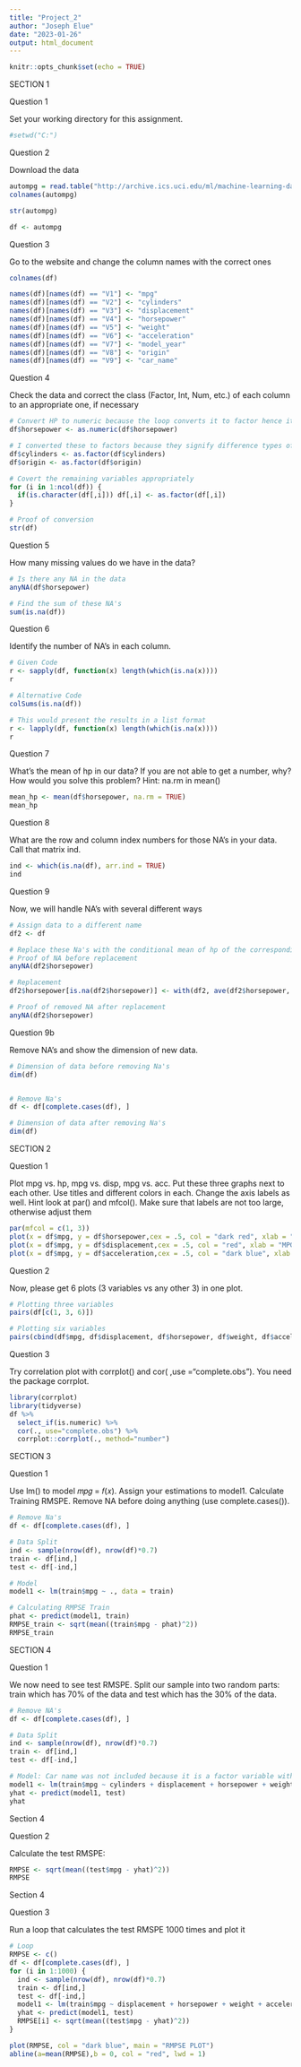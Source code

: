 ---
title: "Project_2"
author: "Joseph Elue"
date: "2023-01-26"
output: html_document
---

```{r setup, include=FALSE}
knitr::opts_chunk$set(echo = TRUE)
```


SECTION 1 

Question 1

Set your working directory for this assignment.

```{r}
#setwd("C:")
```

Question 2

Download the data

```{r}
autompg = read.table("http://archive.ics.uci.edu/ml/machine-learning-databases/auto-mpg/auto-mpg.data",quote = "\"", comment.char = "", stringsAsFactors = FALSE)
colnames(autompg)

str(autompg)

df <- autompg
```

Question 3

Go to the website and change the column names with the correct ones

```{r}
colnames(df)

names(df)[names(df) == "V1"] <- "mpg"
names(df)[names(df) == "V2"] <- "cylinders"
names(df)[names(df) == "V3"] <- "displacement"
names(df)[names(df) == "V4"] <- "horsepower"
names(df)[names(df) == "V5"] <- "weight"
names(df)[names(df) == "V6"] <- "acceleration"
names(df)[names(df) == "V7"] <- "model_year"
names(df)[names(df) == "V8"] <- "origin"
names(df)[names(df) == "V9"] <- "car_name"
```

Question 4

Check the data and correct the class (Factor, Int, Num, etc.) of each column to an appropriate one, if
necessary

```{r}
# Convert HP to numeric because the loop converts it to factor hence it doesn't count the Na's as Na's
df$horsepower <- as.numeric(df$horsepower)

# I converted these to factors because they signify difference types of cars and not necessarily a numeric increase. 
df$cylinders <- as.factor(df$cylinders)
df$origin <- as.factor(df$origin)

# Covert the remaining variables appropriately
for (i in 1:ncol(df)) {
  if(is.character(df[,i])) df[,i] <- as.factor(df[,i])
}

# Proof of conversion
str(df)
```

Question 5

How many missing values do we have in the data?

```{r}
# Is there any NA in the data
anyNA(df$horsepower)

# Find the sum of these NA's 
sum(is.na(df))

```
Question 6 

Identify the number of NA’s in each column.

```{r}
# Given Code
r <- sapply(df, function(x) length(which(is.na(x))))
r

# Alternative Code
colSums(is.na(df))

# This would present the results in a list format
r <- lapply(df, function(x) length(which(is.na(x))))
r
```
Question 7 

What’s the mean of hp in our data? If you are not able to get a number, why? How would you solve
this problem? Hint: na.rm in mean()

```{r}
mean_hp <- mean(df$horsepower, na.rm = TRUE)
mean_hp
```
Question 8 

What are the row and column index numbers for those NA’s in your data. Call that matrix ind.

```{r}
ind <- which(is.na(df), arr.ind = TRUE)
ind

```
Question 9

Now, we will handle NA’s with several different ways

```{r}
# Assign data to a different name 
df2 <- df

# Replace these Na's with the conditional mean of hp of the corresponding origin
# Proof of NA before replacement
anyNA(df2$horsepower)

# Replacement
df2$horsepower[is.na(df2$horsepower)] <- with(df2, ave(df2$horsepower, df2$origin, FUN = function(x) mean(x, na.rm = TRUE)))

# Proof of removed NA after replacement
anyNA(df2$horsepower)
```

Question 9b 

Remove NA’s and show the dimension of new data.

```{r}
# Dimension of data before removing Na's
dim(df)


# Remove Na's
df <- df[complete.cases(df), ] 

# Dimension of data after removing Na's 
dim(df)
```


SECTION 2 

Question 1 

Plot mpg vs. hp, mpg vs. disp, mpg vs. acc. Put these three graphs next to each other. Use titles and
different colors in each. Change the axis labels as well. Hint look at par() and mfcol(). Make sure
that labels are not too large, otherwise adjust them

```{r}
par(mfcol = c(1, 3))
plot(x = df$mpg, y = df$horsepower,cex = .5, col = "dark red", xlab = "MPG", ylab = "Horsepower", main = "MPG vs Horsepower")
plot(x = df$mpg, y = df$displacement,cex = .5, col = "red", xlab = "MPG", ylab = "Displacement", main = "MPG vs Displacement")
plot(x = df$mpg, y = df$acceleration,cex = .5, col = "dark blue", xlab = "MPG", ylab = "Acceleration", main = "MPG vs Acceleration")

```

Question 2 

Now, please get 6 plots (3 variables vs any other 3) in one plot.

```{r}
# Plotting three variables 
pairs(df[c(1, 3, 6)])

# Plotting six variables
pairs(cbind(df$mpg, df$displacement, df$horsepower, df$weight, df$acceleration, df$model_year))

```

Question 3

Try correlation plot with corrplot() and cor( ,use ="complete.obs"). You need the package corrplot.

```{r}
library(corrplot)
library(tidyverse)
df %>% 
  select_if(is.numeric) %>% 
  cor(., use="complete.obs") %>% 
  corrplot::corrplot(., method="number") 

```


SECTION 3

Question 1

Use lm() to model 𝑚𝑝𝑔 = 𝑓(𝑥). Assign your estimations to model1. Calculate Training RMSPE. Remove NA before doing anything (use complete.cases()).
```{r}
# Remove Na's
df <- df[complete.cases(df), ]

# Data Split
ind <- sample(nrow(df), nrow(df)*0.7)
train <- df[ind,]
test <- df[-ind,]

# Model
model1 <- lm(train$mpg ~ ., data = train)

# Calculating RMPSE Train
phat <- predict(model1, train)
RMPSE_train <- sqrt(mean((train$mpg - phat)^2))
RMPSE_train
```
SECTION 4

Question 1

We now need to see test RMSPE. Split our sample into two random parts: train which has 70% of
the data and test which has the 30% of the data.

```{r}
# Remove NA's 
df <- df[complete.cases(df), ]

# Data Split
ind <- sample(nrow(df), nrow(df)*0.7)
train <- df[ind,]
test <- df[-ind,]

# Model: Car name was not included because it is a factor variable with a lot of levels hence it gives a error message when trying to find yhat.
model1 <- lm(train$mpg ~ cylinders + displacement + horsepower + weight + acceleration + model_year + origin, data = train)
yhat <- predict(model1, test)
yhat
```

Section 4

Question 2

Calculate the test RMSPE:

```{r}
RMPSE <- sqrt(mean((test$mpg - yhat)^2))
RMPSE
```

Section 4

Question 3

Run a loop that calculates the test RMSPE 1000 times and plot it

```{r}
# Loop 
RMPSE <- c()
df <- df[complete.cases(df), ]
for (i in 1:1000) {
  ind <- sample(nrow(df), nrow(df)*0.7)
  train <- df[ind,]
  test <- df[-ind,]
  model1 <- lm(train$mpg ~ displacement + horsepower + weight + acceleration, data = train)
  yhat <- predict(model1, test)
  RMPSE[i] <- sqrt(mean((test$mpg - yhat)^2))
}

plot(RMPSE, col = "dark blue", main = "RMPSE PLOT")
abline(a=mean(RMPSE),b = 0, col = "red", lwd = 1)

```




